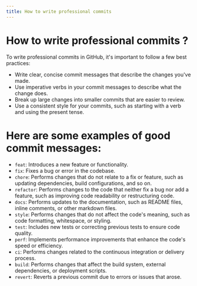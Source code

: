 ```yaml
---
title: How to write professional commits
---
```


# How to write professional commits ?

To write professional commits in GitHub, it's important to follow a few best practices:

- Write clear, concise commit messages that describe the changes you've made.
- Use imperative verbs in your commit messages to describe what the change does.
- Break up large changes into smaller commits that are easier to review.
- Use a consistent style for your commits, such as starting with a verb and using the present tense.

# Here are some examples of good commit messages:

- `feat`: Introduces a new feature or functionality.
- `fix`: Fixes a bug or error in the codebase.
- `chore`: Performs changes that do not relate to a fix or feature, such as updating dependencies, build configurations, and so on.
- `refactor`: Performs changes to the code that neither fix a bug nor add a feature, such as improving code readability or restructuring code.
- `docs`: Performs updates to the documentation, such as README files, inline comments, or other markdown files.
- `style`: Performs changes that do not affect the code's meaning, such as code formatting, whitespace, or styling.
- `test`: Includes new tests or correcting previous tests to ensure code quality.
- `perf`: Implements performance improvements that enhance the code's speed or efficiency.
- `ci`: Performs changes related to the continuous integration or delivery process.
- `build`: Performs changes that affect the build system, external dependencies, or deployment scripts.
- `revert`: Reverts a previous commit due to errors or issues that arose.
